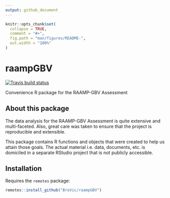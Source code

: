 ```yaml
---
output: github_document
---
```


<!-- README.md is generated from README.Rmd. Please edit that file -->

```r
knitr::opts_chunk$set(
  collapse = TRUE,
  comment = "#>",
  fig.path = "man/figures/README-",
  out.width = "100%"
)
```
# raampGBV

<!-- badges: start -->
[![Travis build status](https://travis-ci.org/BroVic/raampGBV.svg?branch=master)](https://travis-ci.org/BroVic/raampGBV)
<!-- badges: end -->

Convenience R package for the RAAMP-GBV Assessment

## About this package
The data analysis for the RAAMP-GBV Assessment is quite extensive and multi-faceted. Also, great care was taken to ensure that the project is reproducible and extensible.

This package contains R functions and objects that were created to help us attain those goals. The actual material i.e. data, documents, etc. is domiciled in a separate RStudio project that is not publicly accessible.

## Installation
Requires the `remotes` package:
```r
remotes::install_github("BroVic/raampGBV")
```
